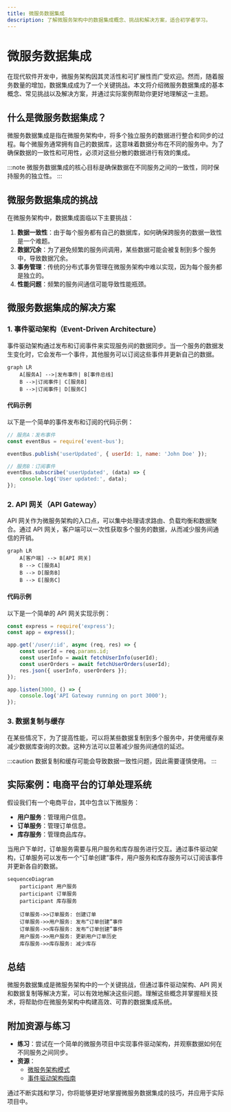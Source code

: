 ```yaml
---
title: 微服务数据集成
description: 了解微服务架构中的数据集成概念、挑战和解决方案，适合初学者学习。
---
```


# 微服务数据集成

在现代软件开发中，微服务架构因其灵活性和可扩展性而广受欢迎。然而，随着服务数量的增加，数据集成成为了一个关键挑战。本文将介绍微服务数据集成的基本概念、常见挑战以及解决方案，并通过实际案例帮助你更好地理解这一主题。

## 什么是微服务数据集成？

微服务数据集成是指在微服务架构中，将多个独立服务的数据进行整合和同步的过程。每个微服务通常拥有自己的数据库，这意味着数据分布在不同的服务中。为了确保数据的一致性和可用性，必须对这些分散的数据进行有效的集成。

:::note
微服务数据集成的核心目标是确保数据在不同服务之间的一致性，同时保持服务的独立性。
:::

## 微服务数据集成的挑战

在微服务架构中，数据集成面临以下主要挑战：

1. **数据一致性**：由于每个服务都有自己的数据库，如何确保跨服务的数据一致性是一个难题。
2. **数据冗余**：为了避免频繁的服务间调用，某些数据可能会被复制到多个服务中，导致数据冗余。
3. **事务管理**：传统的分布式事务管理在微服务架构中难以实现，因为每个服务都是独立的。
4. **性能问题**：频繁的服务间通信可能导致性能瓶颈。

## 微服务数据集成的解决方案

### 1. 事件驱动架构（Event-Driven Architecture）

事件驱动架构通过发布和订阅事件来实现服务间的数据同步。当一个服务的数据发生变化时，它会发布一个事件，其他服务可以订阅这些事件并更新自己的数据。

```mermaid
graph LR
    A[服务A] -->|发布事件| B[事件总线]
    B -->|订阅事件| C[服务B]
    B -->|订阅事件| D[服务C]
```

#### 代码示例

以下是一个简单的事件发布和订阅的代码示例：

```javascript
// 服务A：发布事件
const eventBus = require('event-bus');

eventBus.publish('userUpdated', { userId: 1, name: 'John Doe' });

// 服务B：订阅事件
eventBus.subscribe('userUpdated', (data) => {
    console.log('User updated:', data);
});
```

### 2. API 网关（API Gateway）

API 网关作为微服务架构的入口点，可以集中处理请求路由、负载均衡和数据聚合。通过 API 网关，客户端可以一次性获取多个服务的数据，从而减少服务间通信的开销。

```mermaid
graph LR
    A[客户端] --> B[API 网关]
    B --> C[服务A]
    B --> D[服务B]
    B --> E[服务C]
```

#### 代码示例

以下是一个简单的 API 网关实现示例：

```javascript
const express = require('express');
const app = express();

app.get('/user/:id', async (req, res) => {
    const userId = req.params.id;
    const userInfo = await fetchUserInfo(userId);
    const userOrders = await fetchUserOrders(userId);
    res.json({ userInfo, userOrders });
});

app.listen(3000, () => {
    console.log('API Gateway running on port 3000');
});
```

### 3. 数据复制与缓存

在某些情况下，为了提高性能，可以将某些数据复制到多个服务中，并使用缓存来减少数据库查询的次数。这种方法可以显著减少服务间通信的延迟。

:::caution
数据复制和缓存可能会导致数据一致性问题，因此需要谨慎使用。
:::

## 实际案例：电商平台的订单处理系统

假设我们有一个电商平台，其中包含以下微服务：

- **用户服务**：管理用户信息。
- **订单服务**：管理订单信息。
- **库存服务**：管理商品库存。

当用户下单时，订单服务需要与用户服务和库存服务进行交互。通过事件驱动架构，订单服务可以发布一个“订单创建”事件，用户服务和库存服务可以订阅该事件并更新各自的数据。

```mermaid
sequenceDiagram
    participant 用户服务
    participant 订单服务
    participant 库存服务

    订单服务->>订单服务: 创建订单
    订单服务->>用户服务: 发布“订单创建”事件
    订单服务->>库存服务: 发布“订单创建”事件
    用户服务->>用户服务: 更新用户订单历史
    库存服务->>库存服务: 减少库存
```

## 总结

微服务数据集成是微服务架构中的一个关键挑战，但通过事件驱动架构、API 网关和数据复制等解决方案，可以有效地解决这些问题。理解这些概念并掌握相关技术，将帮助你在微服务架构中构建高效、可靠的数据集成系统。

## 附加资源与练习

- **练习**：尝试在一个简单的微服务项目中实现事件驱动架构，并观察数据如何在不同服务之间同步。
- **资源**：
  - [微服务架构模式](https://microservices.io/)
  - [事件驱动架构指南](https://www.oreilly.com/library/view/event-driven-architecture/9781492057888/)

通过不断实践和学习，你将能够更好地掌握微服务数据集成的技巧，并应用于实际项目中。